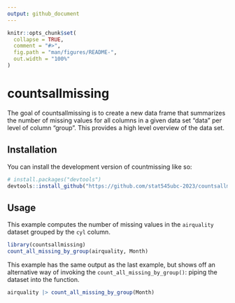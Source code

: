 ```yaml
---
output: github_document
---
```


<!-- README.md is generated from README.Rmd. Please edit that file -->

```r
knitr::opts_chunk$set(
  collapse = TRUE,
  comment = "#>",
  fig.path = "man/figures/README-",
  out.width = "100%"
)
```

# countsallmissing

<!-- badges: start -->
<!-- badges: end -->

The goal of countsallmissing is to create a new data frame that summarizes the number of missing values for all columns in a given data set "data" per level of column "group". This provides a high level overview of the data set.

## Installation

You can install the development version of countmissing like so:

``` r
# install.packages("devtools")
devtools::install_github("https://github.com/stat545ubc-2023/countsallmissing", ref = "0.1.0")
```

## Usage

This example computes the number of missing values in the `airquality` dataset grouped by the `cyl` column.

```r
library(countsallmissing)
count_all_missing_by_group(airquality, Month)
```

This example has the same output as the last example, but shows off an alternative way of invoking the `count_all_missing_by_group()`: piping the dataset into the function. 

```r
airquality |> count_all_missing_by_group(Month) 
```
